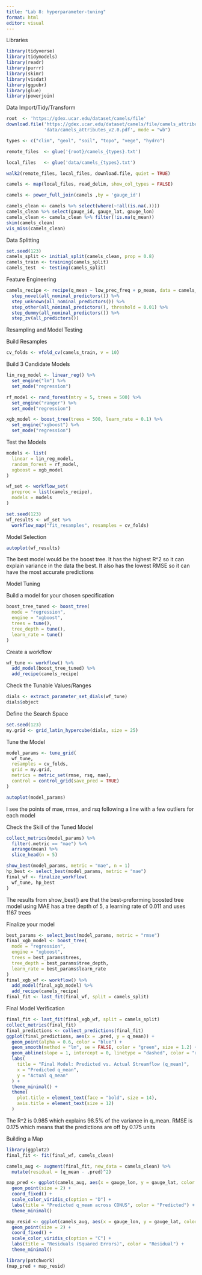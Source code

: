```yaml
---
title: "Lab 8: hyperparameter-tuning"
format: html
editor: visual
---
```


Libraries 
```r
library(tidyverse)
library(tidymodels)
library(readr)
library(purrr)
library(skimr)
library(visdat)
library(ggpubr)
library(glue)
library(powerjoin)
```

Data Import/Tidy/Transform
```r
root  <- 'https://gdex.ucar.edu/dataset/camels/file'
download.file('https://gdex.ucar.edu/dataset/camels/file/camels_attributes_v2.0.pdf', 
              'data/camels_attributes_v2.0.pdf', mode = "wb")

types <- c("clim", "geol", "soil", "topo", "vege", "hydro")

remote_files  <- glue('{root}/camels_{types}.txt')

local_files   <- glue('data/camels_{types}.txt')

walk2(remote_files, local_files, download.file, quiet = TRUE)

camels <- map(local_files, read_delim, show_col_types = FALSE)

camels <- power_full_join(camels ,by = 'gauge_id')

```
```r
camels_clean <- camels %>% select(where(~!all(is.na(.))))
camels_clean %>% select(gauge_id, gauge_lat, gauge_lon)
camels_clean <- camels_clean %>% filter(!is.na(q_mean))
skim(camels_clean)
vis_miss(camels_clean)
```

Data Splitting
```r
set.seed(123)
camels_split <- initial_split(camels_clean, prop = 0.8)
camels_train <- training(camels_split)
camels_test  <- testing(camels_split)
```

Feature Engineering
```r
camels_recipe <- recipe(q_mean ~ low_prec_freq + p_mean, data = camels_train) %>%
  step_novel(all_nominal_predictors()) %>%
  step_unknown(all_nominal_predictors()) %>%
  step_other(all_nominal_predictors(), threshold = 0.01) %>%
  step_dummy(all_nominal_predictors()) %>%
  step_zv(all_predictors())

```

Resampling and Model Testing

Build Resamples 
```r
cv_folds <- vfold_cv(camels_train, v = 10)
```
Build 3 Candidate Models 
```r
lin_reg_model <- linear_reg() %>%
  set_engine("lm") %>%
  set_mode("regression")

rf_model <- rand_forest(mtry = 5, trees = 500) %>%
  set_engine("ranger") %>%
  set_mode("regression")

xgb_model <- boost_tree(trees = 500, learn_rate = 0.1) %>%
  set_engine("xgboost") %>%
  set_mode("regression")


```
Test the Models
```r
models <- list(
  linear = lin_reg_model,
  random_forest = rf_model,
  xgboost = xgb_model
)

wf_set <- workflow_set(
  preproc = list(camels_recipe),
  models = models
)

set.seed(123)
wf_results <- wf_set %>%
  workflow_map("fit_resamples", resamples = cv_folds)
```
Model Selection
```r
autoplot(wf_results)
```
The best model would be the boost tree. It has the highest R^2 so it can explain variance in the data the best. It also has the lowest RMSE so it can have the most accurate predictions

Model Tuning 

Build a model for your chosen specification 
```r
boost_tree_tuned <- boost_tree(
  mode = "regression",
  engine = "xgboost",
  trees = tune(),
  tree_depth = tune(),
  learn_rate = tune()
)
```
Create a workflow
```r
wf_tune <- workflow() %>%
  add_model(boost_tree_tuned) %>%
  add_recipe(camels_recipe)
```
Check the Tunable Values/Ranges
```r
dials <- extract_parameter_set_dials(wf_tune)
dials$object
```
Define the Search Space
```r
set.seed(123)
my.grid <- grid_latin_hypercube(dials, size = 25)
```
Tune the Model
```r
model_params <- tune_grid(
  wf_tune,
  resamples = cv_folds,
  grid = my.grid,
  metrics = metric_set(rmse, rsq, mae),
  control = control_grid(save_pred = TRUE)
)
``` 
```r
autoplot(model_params)
```
I see the points of mae, rmse, and rsq following a line with a few outliers for each model

Check the Skill of the Tuned Model
```r
collect_metrics(model_params) %>%
  filter(.metric == "mae") %>%
  arrange(mean) %>%
  slice_head(n = 5)

show_best(model_params, metric = "mae", n = 1)
hp_best <- select_best(model_params, metric = "mae")
final_wf <- finalize_workflow(
  wf_tune, hp_best
)
```
The results from show_best() are that the best-preforming boosted tree model using MAE has a tree depth of 5, a learning rate of 0.011 and uses 1167 trees

Finalize your model
```r
best_params <- select_best(model_params, metric = "rmse")
final_xgb_model <- boost_tree(
  mode = "regression",
  engine = "xgboost",
  trees = best_params$trees,
  tree_depth = best_params$tree_depth,
  learn_rate = best_params$learn_rate
)
final_xgb_wf <- workflow() %>%
  add_model(final_xgb_model) %>%
  add_recipe(camels_recipe)
final_fit <- last_fit(final_wf, split = camels_split)
```

Final Model Verification
```r
final_fit <- last_fit(final_xgb_wf, split = camels_split)
collect_metrics(final_fit)
final_predictions <- collect_predictions(final_fit)
ggplot(final_predictions, aes(x = .pred, y = q_mean)) +
  geom_point(alpha = 0.6, color = "blue") +
  geom_smooth(method = "lm", se = FALSE, color = "green", size = 1.2) +
  geom_abline(slope = 1, intercept = 0, linetype = "dashed", color = "red") +
  labs(
    title = "Final Model: Predicted vs. Actual Streamflow (q_mean)",
    x = "Predicted q_mean",
    y = "Actual q_mean"
  ) +
  theme_minimal() +
  theme(
    plot.title = element_text(face = "bold", size = 14),
    axis.title = element_text(size = 12)
  )
```
The R^2 is 0.985 which explains 98.5% of the variance in q_mean. RMSE is 0.175 which means that the predictions are off by 0.175 units

Building a Map 
```r
library(ggplot2)
final_fit <- fit(final_wf, camels_clean)

camels_aug <- augment(final_fit, new_data = camels_clean) %>%
  mutate(residual = (q_mean - .pred)^2)

map_pred <- ggplot(camels_aug, aes(x = gauge_lon, y = gauge_lat, color = .pred)) +
  geom_point(size = 2) +
  coord_fixed() +
  scale_color_viridis_c(option = "D") +
  labs(title = "Predicted q_mean across CONUS", color = "Predicted") +
  theme_minimal()

map_resid <- ggplot(camels_aug, aes(x = gauge_lon, y = gauge_lat, color = residual)) +
  geom_point(size = 2) +
  coord_fixed() +
  scale_color_viridis_c(option = "C") +
  labs(title = "Residuals (Squared Errors)", color = "Residual") +
  theme_minimal()

library(patchwork)
(map_pred + map_resid)
```


